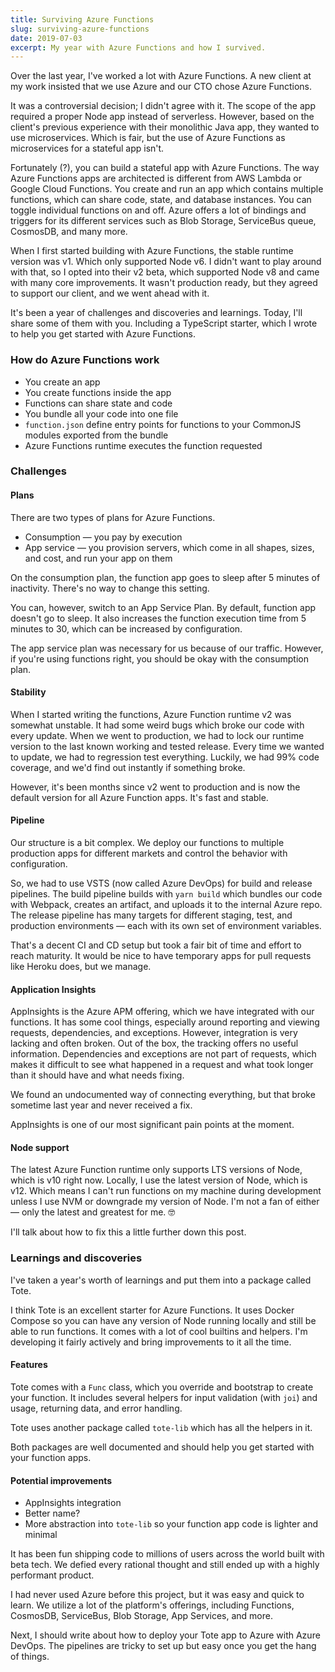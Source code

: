 ```yaml
---
title: Surviving Azure Functions
slug: surviving-azure-functions
date: 2019-07-03
excerpt: My year with Azure Functions and how I survived.
---
```


Over the last year, I've worked a lot with Azure Functions. A new client at my work insisted that we use Azure and our CTO chose Azure Functions.

It was a controversial decision; I didn't agree with it. The scope of the app required a proper Node app instead of serverless. However, based on the client's previous experience with their monolithic Java app, they wanted to use microservices. Which is fair, but the use of Azure Functions as microservices for a stateful app isn't.

Fortunately (?), you can build a stateful app with Azure Functions. The way Azure Functions apps are architected is different from AWS Lambda or Google Cloud Functions. You create and run an app which contains multiple functions, which can share code, state, and database instances. You can toggle individual functions on and off. Azure offers a lot of bindings and triggers for its different services such as Blob Storage, ServiceBus queue, CosmosDB, and <Link external href="https://docs.microsoft.com/en-us/azure/azure-functions/functions-triggers-bindings">many more</Link>.

When I first started building with Azure Functions, the stable runtime version was v1. Which only supported Node v6. I didn't want to play around with that, so I opted into their v2 beta, which supported Node v8 and came with many core improvements. It wasn't production ready, but they agreed to support our client, and we went ahead with it.

It's been a year of challenges and discoveries and learnings. Today, I'll share some of them with you. Including a TypeScript starter, which I wrote to help you get started with Azure Functions.

### How do Azure Functions work

- You create an app
- You create functions inside the app
- Functions can share state and code
- You bundle all your code into one file
- `function.json` define entry points for functions to your CommonJS modules exported from the bundle
- Azure Functions runtime executes the function requested

### Challenges

#### Plans

There are two types of plans for Azure Functions.

- Consumption — you pay by execution
- App service — you provision servers, which come in all shapes, sizes, and cost, and run your app on them

On the consumption plan, the function app goes to sleep after 5 minutes of inactivity. There's no way to change this setting.

You can, however, switch to an App Service Plan. By default, function app doesn't go to sleep. It also increases the function execution time from 5 minutes to 30, which can be increased by configuration.

The app service plan was necessary for us because of our traffic. However, if you're using functions right, you should be okay with the consumption plan.

#### Stability

When I started writing the functions, Azure Function runtime v2 was somewhat unstable. It had some weird bugs which broke our code with every update. When we went to production, we had to lock our runtime version to the last known working and tested release. Every time we wanted to update, we had to regression test everything. Luckily, we had 99% code coverage, and we'd find out instantly if something broke.

However, it's been months since v2 went to production and is now the default version for all Azure Function apps. It's fast and stable.

#### Pipeline

Our structure is a bit complex. We deploy our functions to multiple production apps for different markets and control the behavior with configuration.

So, we had to use VSTS (now called Azure DevOps) for build and release pipelines. The build pipeline builds with `yarn build` which bundles our code with Webpack, creates an artifact, and uploads it to the internal Azure repo. The release pipeline has many targets for different staging, test, and production environments — each with its own set of environment variables.

That's a decent CI and CD setup but took a fair bit of time and effort to reach maturity. It would be nice to have temporary apps for pull requests like Heroku does, but we manage.

#### Application Insights

AppInsights is the Azure APM offering, which we have integrated with our functions. It has some cool things, especially around reporting and viewing requests, dependencies, and exceptions. However, integration is very lacking and often broken. Out of the box, the tracking offers no useful information. Dependencies and exceptions are not part of requests, which makes it difficult to see what happened in a request and what took longer than it should have and what needs fixing.

We found an undocumented way of connecting everything, but that broke sometime last year and never received a fix.

AppInsights is one of our most significant pain points at the moment.

#### Node support

The latest Azure Function runtime only supports LTS versions of Node, which is v10 right now. Locally, I use the latest version of Node, which is v12. Which means I can't run functions on my machine during development unless I use NVM or downgrade my version of Node. I'm not a fan of either — only the latest and greatest for me. 🤓

I'll talk about how to fix this a little further down this post.

### Learnings and discoveries

I've taken a year's worth of learnings and put them into a package called <Link href="https://github.com/alizahid/tote">Tote</Link>.

I think Tote is an excellent starter for Azure Functions. It uses Docker Compose so you can have any version of Node running locally and still be able to run functions. It comes with a lot of cool builtins and helpers. I'm developing it fairly actively and bring improvements to it all the time.

#### Features

Tote comes with a `Func` class, which you override and bootstrap to create your function. It includes several helpers for input validation (with `joi`) and usage, returning data, and error handling.

Tote uses another package called <Link href="https://github.com/alizahid/tote-lib">`tote-lib`</Link> which has all the helpers in it.

Both packages are well documented and should help you get started with your function apps.

#### Potential improvements

- AppInsights integration
- Better name?
- More abstraction into `tote-lib` so your function app code is lighter and minimal

It has been fun shipping code to millions of users across the world built with beta tech. We defied every rational thought and still ended up with a highly performant product.

I had never used Azure before this project, but it was easy and quick to learn. We utilize a lot of the platform's offerings, including Functions, CosmosDB, ServiceBus, Blob Storage, App Services, and more.

Next, I should write about how to deploy your Tote app to Azure with Azure DevOps. The pipelines are tricky to set up but easy once you get the hang of things.
